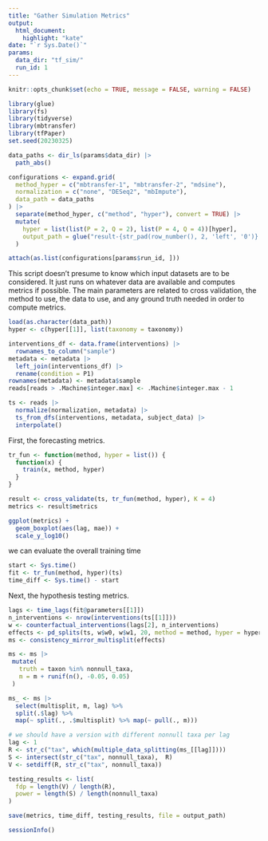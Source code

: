 ```yaml
---
title: "Gather Simulation Metrics"
output: 
  html_document:
    highlight: "kate"
date: "`r Sys.Date()`"
params:
  data_dir: "tf_sim/"
  run_id: 1
---
```


```r
knitr::opts_chunk$set(echo = TRUE, message = FALSE, warning = FALSE)
```

```r
library(glue)
library(fs)
library(tidyverse)
library(mbtransfer)
library(tfPaper)
set.seed(20230325)
```

```r
data_paths <- dir_ls(params$data_dir) |>
  path_abs()

configurations <- expand.grid(
  method_hyper = c("mbtransfer-1", "mbtransfer-2", "mdsine"),
  normalization = c("none", "DESeq2", "mbImpute"),
  data_path = data_paths
) |>
  separate(method_hyper, c("method", "hyper"), convert = TRUE) |>
  mutate(
    hyper = list(list(P = 2, Q = 2), list(P = 4, Q = 4))[hyper],
    output_path = glue("result-{str_pad(row_number(), 2, 'left', '0')}.rda")
  )

attach(as.list(configurations[params$run_id, ]))
```

This script doesn't presume to know which input datasets are to be considered.
It just runs on whatever data are available and computes metrics if possible.
The main parameters are related to cross validation, the method to use, the data
to use, and any ground truth needed in order to compute metrics.

```r
load(as.character(data_path))
hyper <- c(hyper[[1]], list(taxonomy = taxonomy))

interventions_df <- data.frame(interventions) |>
  rownames_to_column("sample")
metadata <- metadata |>
  left_join(interventions_df) |>
  rename(condition = P1)
rownames(metadata) <- metadata$sample
reads[reads > .Machine$integer.max] <- .Machine$integer.max - 1

ts <- reads |>
  normalize(normalization, metadata) |>
  ts_from_dfs(interventions, metadata, subject_data) |>
  interpolate()
```

First, the forecasting metrics.

```r
tr_fun <- function(method, hyper = list()) {
  function(x) {
    train(x, method, hyper)
  }
}

result <- cross_validate(ts, tr_fun(method, hyper), K = 4)
metrics <- result$metrics
```

```r
ggplot(metrics) +
  geom_boxplot(aes(lag, mae)) +
  scale_y_log10()
```

we can evaluate the overall training time

```r
start <- Sys.time()
fit <- tr_fun(method, hyper)(ts)
time_diff <- Sys.time() - start
```

Next, the hypothesis testing metrics.

```r
lags <- time_lags(fit@parameters[[1]])
n_interventions <- nrow(interventions(ts[[1]]))
w <- counterfactual_interventions(lags[2], n_interventions)
effects <- pd_splits(ts, w$w0, w$w1, 20, method = method, hyper = hyper)
ms <- consistency_mirror_multisplit(effects)
```

```r
ms <- ms |>
 mutate(
   truth = taxon %in% nonnull_taxa,
   m = m + runif(n(), -0.05, 0.05)
 )

ms_ <- ms |>
  select(multisplit, m, lag) %>%
  split(.$lag) %>%
  map(~ split(., .$multisplit) %>% map(~ pull(., m)))

# we should have a version with different nonnull taxa per lag
lag <- 1
R <- str_c("tax", which(multiple_data_splitting(ms_[[lag]])))
S <- intersect(str_c("tax", nonnull_taxa),  R)
V <- setdiff(R, str_c("tax", nonnull_taxa))

testing_results <- list(
  fdp = length(V) / length(R),
  power = length(S) / length(nonnull_taxa)
)
```

```r
save(metrics, time_diff, testing_results, file = output_path)
```

```r
sessionInfo()
```

